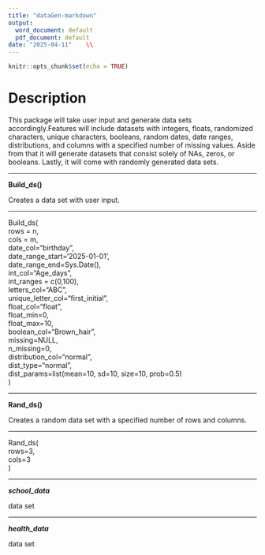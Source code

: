 ```yaml
---
title: "dataGen-markdown"
output:
  word_document: default
  pdf_document: default
date: "2025-04-11"    \\
---
```


```r
knitr::opts_chunk$set(echo = TRUE)
```

# Description

This package will take user input and generate data sets accordingly.Features will include datasets with integers, floats, randomized characters, unique characters, booleans, random dates, date ranges, distributions, and columns with a specified number of missing values. Aside from that it will generate datasets that consist solely of NAs, zeros, or booleans. Lastly, it will come with randomly generated data sets. 

***

**Build_ds()**

Creates a data set with user input.

___

Build_ds(   
rows = n,  
cols = m,  
date_col="birthday",  
date_range_start='2025-01-01',  
date_range_end=Sys.Date(),  
int_col="Age_days",  
int_ranges = c(0,100),  
letters_col="ABC",  
unique_letter_col="first_initial",  
float_col="float",  
float_min=0,  
float_max=10,  
boolean_col="Brown_hair",  
missing=NULL,  
n_missing=0,  
distribution_col="normal",  
dist_type="normal",  
dist_params=list(mean=10, sd=10, size=10, prob=0.5)  
)  

***

**Rand_ds()**

Creates a random data set with a specified number of rows and columns.

---

Rand_ds(  
rows=3,  
cols=3  
)

***

***school_data***


data set

***


***health_data***


data set




